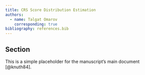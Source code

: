 ```yaml
---
title: CRS Score Distribution Estimation
authors:
  - name: Talgat Omarov
    corresponding: true
bibliography: references.bib
---
```


## Section
This is a simple placeholder for the manuscript's main document [@knuth84].
